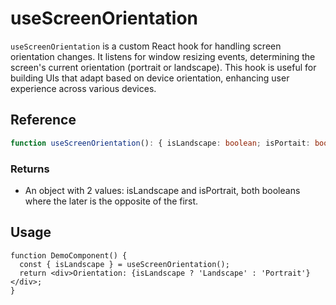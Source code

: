 
<Meta title="Hooks / useScreenOrientation" />

# useScreenOrientation

`useScreenOrientation` is a custom React hook for handling screen orientation changes. It listens
for window resizing events, determining the screen's current orientation (portrait or landscape).
This hook is useful for building UIs that adapt based on device orientation, enhancing user
experience across various devices.

## Reference

```ts
function useScreenOrientation(): { isLandscape: boolean; isPortait: boolean };
```

### Returns

- An object with 2 values: isLandscape and isPortrait, both booleans where the later is the opposite
  of the first.

## Usage

```tsx
function DemoComponent() {
  const { isLandscape } = useScreenOrientation();
  return <div>Orientation: {isLandscape ? 'Landscape' : 'Portrait'}</div>;
}
```
